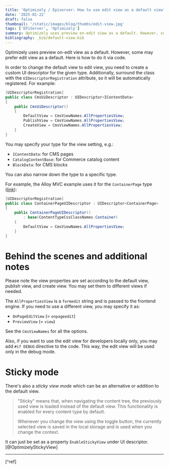 ```yaml
---
title: 'Optimizely / Episerver: How to use edit view as a default view?'
date: '2025-01-22'
draft: false
thumbnail: '/static/images/blog/thumbs/edit-view.jpg'
tags: ['EPiServer', 'Optimizely']
summary: Optimizely uses preview on-edit view as a default. However, some may prefer edit view as a default. Here is how to do it via code.
bibliography: _bib/default-view.bib
---
```


Optimizely uses preview on-edit view as a default. However, some may prefer edit view as a default. Here is how to do it via code.

In order to change the default view to edit view, you need to create a custom UI descriptor for the given type. Additionally, surround the class with the `UIDescriptorRegistration` attribute, so it will be automatically registered. For example:

```csharp
[UIDescriptorRegistration]
public class CmsUiDescriptor : UIDescriptor<IContentData>
{
    public CmsUiDescriptor()
    {
        DefaultView = CmsViewNames.AllPropertiesView;
        PublishView = CmsViewNames.AllPropertiesView;
        CreateView = CmsViewNames.AllPropertiesView;
    }
}
```

You may specify your type for the view setting, e.g.:

* `IContentData`: for CMS pages
* `CatalogContentBase`: for Commerce catalog content
* `BlockData`: for CMS blocks

You can also narrow down the type to a specific type.

For example, the Alloy MVC example uses it for the `ContainerPage` type ([link](https://github.com/episerver/alloy-mvc-template/blob/58a23bafa64d682adfaf41ceeaf2b13809981bc3/src/Alloy.Mvc.Template/Business/UIDescriptors/ContainerPageUIDescriptor.cs)):

```csharp
[UIDescriptorRegistration]
public class ContainerPageUIDescriptor : UIDescriptor<ContainerPage>
{
    public ContainerPageUIDescriptor()
        : base(ContentTypeCssClassNames.Container)
    {
        DefaultView = CmsViewNames.AllPropertiesView;
    }
}
```

# Behind the scenes and additional notes

Please note the view properties are set according to the default view, publish view, and create view. You may set them to different views if needed.

The `AllPropertiesView` is a `formedit` string and is passed to the frontend engine. If you need to use a different view, you may specify it as:

* `OnPageEditView` (= `onpageedit`)
* `PreviewView` (= `view`)

See the `CmsViewNames` for all the options.

Also, if you want to use the edit view for developers locally only, you may add `#if DEBUG` directive to the code. This way, the edit view will be used only in the debug mode.

# Sticky mode

There's also a *sticky view mode* which can be an alternative or addition to the default view.

> "Sticky" means that, when navigating the content tree, the previously used view is loaded instead of the default view. This functionality is enabled for every content type by default.
>
> Whenever you change the view using the toggle button, the currently selected view is saved in the local storage and is used when you change the context.

It can just be set as a property `EnableStickyView` under UI descriptor.[@OptimizelyStickyView]

---
[^ref]